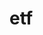 # etf


<ul className="grid grid-cols-1 md:grid-cols-2 lg:grid-cols-3 xl:grid-cols-4 gap-4 -ml-6">

<ReferenceCard
    title="holdings"
    description="This command returns the holdings for an ETF sorted by percent of ETF."
    url="/bot/reference/telegram/etf/holdings"
/>
<ReferenceCard
    title="tops"
    description="This command returns the top ETFs for the day - sorted by gainers, losers, or active."
    url="/bot/reference/telegram/etf/tops"
/>
</ul>
